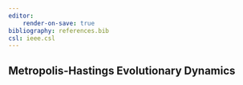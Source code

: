 ```yaml
---
editor:
    render-on-save: true
bibliography: references.bib
csl: ieee.csl
---
```


## Metropolis-Hastings Evolutionary Dynamics

